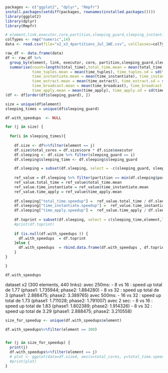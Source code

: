 
```r
packages <- c("ggplot2", "dplyr", "Rmpfr")
install.packages(setdiff(packages, rownames(installed.packages())))
library(ggplot2)
library(dplyr)
library(Rmpfr)
```

```r
# element,link,executor,core,partition,sleeping_guard,sleeping_instantiate,sleeping_apply,total_time,time_tuples,time_instantiate,time_extract,time_broadcast,time_apply
colTypes <- rep("numeric",14)
data <- read.csv(file="x2_x3_4partitions_Jul_1WE.csv", colClasses=colTypes, comment.char = "#")
```

```r
raw_df <- data.frame(data)
df <- raw_df %>% 
  group_by(element, link, executor, core, partition,sleeping_guard,sleeping_instantiate,sleeping_apply) %>% 
  summarise(count=length(total_time),total_time.mean = mean(total_time), total_time.sd = sd(total_time), total_time.median = median(total_time),
            time_tuples.mean = mean(time_tuples), time_tuples.sd = sd(time_tuples), time_tuples.median = median(time_tuples),
            time_instantiate.mean = mean(time_instantiate), time_instantiate.sd = sd(time_instantiate), time_instantiate.median = median(time_instantiate),
            time_extract.mean = mean(time_extract), time_extract.sd = sd(time_extract), time_extract.median = median(time_extract),
            time_broadcast.mean = mean(time_broadcast), time_broadcast.sd = sd(time_broadcast), time_broadcast.median = median(time_broadcast),
            time_apply.mean = mean(time_apply), time_apply.sd = sd(time_apply), time_apply.median = median(time_apply)) 
(df <- df[order(df$sleeping_guard), ])
```

```r
size = unique(df$element)
sleeping_times = unique(df$sleeping_guard)

df.with_speedups  <- NULL

for (j in size) {
  
  for(i in sleeping_times){
    
    df.size <- df%>%filter(element == j)
    df.size$total_cores = df.size$core * df.size$executor
    df.sleeping <- df.size %>% filter(sleeping_guard == i)
    df.sleeping$sleeping_time <- df.sleeping$sleeping_guard

    df.sleeping = subset(df.sleeping, select = -c(sleeping_guard, sleeping_instantiate, sleeping_apply))
  
    ref_value = df.sleeping %>% filter(partition == min(df.sleeping$partition))
    ref_value.total_time = ref_value$total_time.mean
    ref_value.time_instantiate = ref_value$time_instantiate.mean
    ref_value.time_apply = ref_value$time_apply.mean
    
    df.sleeping["total_time.speedup"] =  ref_value.total_time / df.sleeping$total_time.mean 
    df.sleeping["time_instantiate.speedup"] =  ref_value.time_instantiate / df.sleeping$time_instantiate.mean 
    df.sleeping["time_apply.speedup"] =  ref_value.time_apply / df.sleeping$time_apply.mean 
    
    df.toprint = subset(df.sleeping, select = c(sleeping_time,element,link,executor,core,total_cores,partition,count,total_time.speedup,time_instantiate.speedup,time_apply.speedup))
    #print(df.toprint)
    
    if (is.null(df.with_speedups )) {
      df.with_speedups  = df.toprint
    }else {
      df.with_speedups  = rbind.data.frame(df.with_speedups , df.toprint)
    }
}

}

df.with_speedups
```

dataset x2 (300 elements, 440 links):
avec 250ms:
  - 8 vs 16 : speed up total de 1.77 (phase1: 1.735944; phase2: 1.884280)
  - 8 vs 32 : speed up total de 3 (phase1: 2.888475; phase2: 3.389765)
avec 500ms:
  - 16 vs 32 : speed up total de 1.73 (phase1: 1.711028; phase2: 1.791007)
avec 2 sec:
  - 8 vs 16 : speed up total de 1.83 (phase1: 1.802389; phase2: 1.914326)
  - 8 vs 32 : speed up total de 3.29 (phase1: 2.888475; phase2: 3.210558)

```r
size_for_speedup <- unique(df.with_speedups$element)

df.with_speedups%>%filter(element == 300)


for (j in size_for_speedup) {
  print(j)
  df.with_speedups%>%filter(element == j)
  # plot <- ggplot(data=df.sized, aes(x=total_cores, y=total_time.speedup, group=sleeping_time, color=sleeping_time)) + geom_line() + geom_point()
  #print(plot)
}


```


